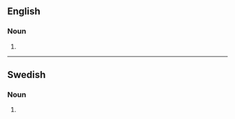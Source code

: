 ==English==

===Noun===
{{head|en|noun plural form}}

# {{plural of|golfer|lang=en}}

----

==Swedish==

===Noun===
{{head|sv|noun form}}

# {{sv-noun-form-indef-gen-pl|golf}}